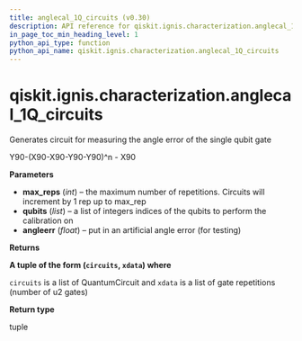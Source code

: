```yaml
---
title: anglecal_1Q_circuits (v0.30)
description: API reference for qiskit.ignis.characterization.anglecal_1Q_circuits in qiskit v0.30
in_page_toc_min_heading_level: 1
python_api_type: function
python_api_name: qiskit.ignis.characterization.anglecal_1Q_circuits
---
```


<span id="qiskit-ignis-characterization-anglecal-1q-circuits" />

# qiskit.ignis.characterization.anglecal\_1Q\_circuits

<Function id="qiskit.ignis.characterization.anglecal_1Q_circuits" isDedicatedPage={true} github="https://github.com/qiskit-community/qiskit-ignis/tree/stable/0.6/qiskit/ignis/characterization/gates/circuits.py" signature="anglecal_1Q_circuits(max_reps, qubits, angleerr=0.0)">
  Generates circuit for measuring the angle error of the single qubit gate

  Y90-(X90-X90-Y90-Y90)^n - X90

  **Parameters**

  *   **max\_reps** (*int*) – the maximum number of repetitions. Circuits will increment by 1 rep up to max\_rep
  *   **qubits** (*list*) – a list of integers indices of the qubits to perform the calibration on
  *   **angleerr** (*float*) – put in an artificial angle error (for testing)

  **Returns**

  **A tuple of the form (`circuits`, `xdata`) where**

  `circuits` is a list of QuantumCircuit and `xdata` is a list of gate repetitions (number of u2 gates)

  **Return type**

  tuple
</Function>


